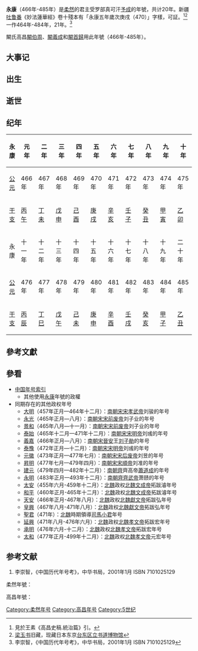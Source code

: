 {{Eranamebox|年号=永康
|起讫时间= 466年-485年
|政权= 柔然
|帝王= 受罗部真可汗予成
|历时= 20年
|timeline= <timeline>
ImageSize  = width:200 height:50
PlotArea   = width:180 height:30 left:10 bottom:20
TimeAxis   = orientation:horizontal
DateFormat = yyyy
Period     = from:402 till:581
AlignBars  = early
ScaleMajor = increment:53 start:402
Colors =
  id:canvas value:rgb(1,1,0.85)
BackgroundColors = canvas:canvas
PlotData =
  width:15 color:black
  bar:era from:start till:end
  bar:era from:439 till:581 color:green
  bar:era from:402 till:552 color:black
  bar:era from:466 till:485 color:red
  bar:era from:466 till:485 color:blue
</timeline>
|说明= <span style="color: blue">永康</span>在<span style="color: green">北朝</span>、'''柔然汗國'''和<span style="color: blue">受罗部真可汗</span>时期的位置。 
}}

'''永康'''（466年-485年）是[[柔然|柔然]]的君主受罗部真可汗[[予成|予成]]的年號，共计20年。新疆[[吐鲁番|吐鲁番]]《妙法蓮華經》卷十殘本有「永康五年歲次庚戌（470）」字樣，可証。<ref>見於王素《高昌史稿.統治篇》引。</ref><ref>[[梁玉书|梁玉书]]旧藏，现藏日本东京[[台东区立书道博物馆|台东区立书道博物馆]]</ref>一作464年-484年，21年。<ref>李崇智，《中国历代年号考》，中华书局，2001年1月 ISBN 7101025129</ref>

闞氏高昌[[闞伯周|闞伯周]]、[[闞義成|闞義成]]和[[闞首歸|闞首歸]]用此年號（466年-485年）。

==大事记==

==出生==

==逝世==

==纪年==
{| class="wikitable" 
|-
!永康!!元年!!二年!!三年!!四年!!五年!!六年!!七年!!八年!!九年!!十年
|-
![[公元纪年|公元]]
|466年||467年||468年||469年||470年||471年||472年||473年||474年||475年
|-
![[干支纪年|干支]]
|[[丙午|丙午]]||[[丁未|丁未]]||[[戊申|戊申]]||[[己酉|己酉]]||[[庚戌|庚戌]]||[[辛亥|辛亥]]||[[壬子|壬子]]||[[癸丑|癸丑]]||[[甲寅|甲寅]]||[[乙卯|乙卯]]
|-
!永康!!十一年!!十二年!!十三年!!十四年!!十五年!!十六年!!十七年!!十八年!!十九年!!二十年
|-
![[公元纪年|公元]]
|476年||477年||478年||479年||480年||481年||482年||483年||484年||485年
|-
![[干支纪年|干支]]
|[[丙辰|丙辰]]||[[丁巳|丁巳]]||[[戊午|戊午]]||[[己未|己未]]||[[庚申|庚申]]||[[辛酉|辛酉]]||[[壬戌|壬戌]]||[[癸亥|癸亥]]||[[甲子|甲子]]||[[乙丑|乙丑]]
|}

==參考文獻==
<references />

==參看==
*[[中国年号索引|中国年号索引]]
**其他使用[[永康|永康]]年號的政權
*同期存在的其他政权年号
**[[大明|大明]]（457年正月—464年十二月）：[[南朝宋|南朝宋]][[宋孝武帝|宋孝武帝]]刘骏的年号
**[[永光_(南朝宋前废帝)|永光]]（465年正月—八月）：[[南朝宋|南朝宋]][[宋前废帝|宋前废帝]]刘子业的年号
**[[景和|景和]]（465年八月—十一月）：[[南朝宋|南朝宋]][[宋前废帝|宋前废帝]]刘子业的年号
**[[泰始_(南朝宋明帝)|泰始]]（465年十二月—471年十二月）：[[南朝宋|南朝宋]][[宋明帝|宋明帝]]刘彧的年号
**[[義嘉|義嘉]]（466年正月—八月）：[[南朝宋|南朝宋]][[晉安|晉安]]王[[刘子勛|刘子勛]]的年号
**[[泰豫|泰豫]]（472年正月—十二月）：[[南朝宋|南朝宋]][[宋明帝|宋明帝]]刘彧的年号
**[[元徽|元徽]]（473年正月—477年七月）：[[南朝宋|南朝宋]][[宋后废帝|宋后废帝]]刘昱的年号
**[[昇明|昇明]]（477年七月—479年四月）：[[南朝宋|南朝宋]][[宋順帝|宋順帝]]刘准的年号
**[[建元_(萧道成)|建元]]（479年四月—482年十二月）：[[南朝齊|南朝齊]]齊高帝[[蕭道成|蕭道成]]的年号
**[[永明|永明]]（483年正月—493年十二月）：[[南朝齊|南朝齊]][[齊武帝|齊武帝]]萧赜的年号
**[[太安_(北魏文成帝)|太安]]（455年六月-459年十二月）：[[北魏|北魏]]政权[[北魏文成帝|北魏文成帝]]拓跋濬年号
**[[和平_(北魏文成帝)|和平]]（460年正月-465年十二月）：[[北魏|北魏]]政权[[北魏文成帝|北魏文成帝]]拓跋濬年号
**[[天安_(北魏献文帝)|天安]]（466年正月-467年八月）：[[北魏|北魏]]政权[[北魏獻文帝|北魏獻文帝]]拓跋弘年号
**[[皇興|皇興]]（467年八月-471年八月）：[[北魏|北魏]]政权[[北魏獻文帝|北魏獻文帝]]拓跋弘年号
**[[聖君|聖君]]（471年）：[[北魏|北魏]]時期領導[[司馬小君|司馬小君]]年号
**[[延兴_(北魏孝文帝)|延興]]（471年八月-476年六月）：[[北魏|北魏]]政权[[北魏孝文帝|北魏孝文帝]]拓跋宏年号
**[[承明|承明]]（476年六月-十二月）：[[北魏|北魏]]政权[[北魏孝文帝|北魏孝文帝]]拓跋宏年号
**[[太和_(北魏孝文帝)|太和]]（477年正月-499年十二月）：[[北魏|北魏]]政权[[北魏孝文帝|北魏孝文帝]]元宏年号

==参考文献==
# 李崇智，《中国历代年号考》，中华书局，2001年1月 ISBN 7101025129

;柔然年號：
{{年号|無|[[中国年号索引|柔然年号]]|[[太平_(柔然)|太平]]}}

;高昌年號：
{{年號|--|[[中國年號索引|高昌年號]]|[[太平_(柔然)|太平]]}}

{{魏晋南北朝年号}}
{{高昌年號}}

[[Category:柔然年号|Category:柔然年号]]
[[Category:高昌年号|Category:高昌年号]]
[[Category:5世纪|Category:5世纪]]